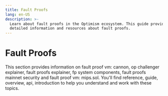 ```yaml
---
title: Fault Proofs
lang: en-US
description: >-
  Learn about fault proofs in the Optimism ecosystem. This guide provides
  detailed information and resources about fault proofs.
---
```



# Fault Proofs

This section provides information on fault proof vm: cannon, op challenger explainer, fault proofs explainer, fp system components, fault proofs mainnet security and fault proof vm: mips.sol. You'll find reference, guide, overview, api, introduction to help you understand and work with these topics.

<Cards>
  <Card title="Fault proof vm: cannon" href="/stack/protocol/fault-proofs/cannon" />

  <Card title="Op Challenger explainer" href="/stack/protocol/fault-proofs/challenger" />

  <Card title="Fault proofs explainer" href="/stack/protocol/fault-proofs/explainer" />

  <Card title="Fp system components" href="/stack/protocol/fault-proofs/fp-components" />

  <Card title="Fault proofs mainnet security" href="/stack/protocol/fault-proofs/fp-security" />

  <Card title="Fault proof vm: mips.sol" href="/stack/protocol/fault-proofs/mips" />
</Cards>
